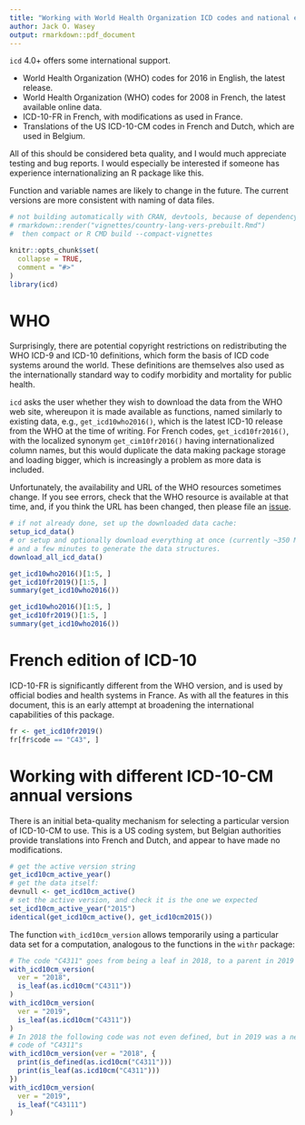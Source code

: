 ```yaml
---
title: "Working with World Health Organization ICD codes and national editions, and different languages"
author: Jack O. Wasey
output: rmarkdown::pdf_document
---
```


`icd` 4.0+ offers some international support.

- World Health Organization (WHO) codes for 2016 in English, the latest release.
- World Health Organization (WHO) codes for 2008 in French, the latest available online data.
- ICD-10-FR in French, with modifications as used in France.
- Translations of the US ICD-10-CM codes in French and Dutch, which are used in Belgium.

All of this should be considered beta quality, and I would much appreciate testing and bug reports. I would especially be interested if someone has experience internationalizing an R package like this.

Function and variable names are likely to change in the future. The current versions are more consistent with naming of data files.

```r
# not building automatically with CRAN, devtools, because of dependency on downloaded data. Create like this:
# rmarkdown::render("vignettes/country-lang-vers-prebuilt.Rmd")
#  then compact or R CMD build --compact-vignettes

knitr::opts_chunk$set(
  collapse = TRUE,
  comment = "#>"
)
library(icd)
```

# WHO

Surprisingly, there are potential copyright restrictions on redistributing the
WHO ICD-9 and ICD-10 definitions, which form the basis of ICD code systems
around the world. These definitions are themselves also used as the
internationally standard way to codify morbidity and mortality for public
health.

`icd` asks the user whether they wish to download the data from the WHO web
site, whereupon it is made available as functions, named similarly to existing
data, e.g., `get_icd10who2016()`, which is the latest ICD-10 release from the
WHO at the time of writing. For French codes, `get_icd10fr2016()`, with the
localized synonym `get_cim10fr2016()` having internationalized column names,
but this would duplicate the data making package storage and loading bigger,
which is increasingly a problem as more data is included.

Unfortunately, the availability and URL of the WHO resources sometimes change.
If you see errors, check that the WHO resource is available at that time, and,
if you think the URL has been changed, then please file an
[issue](https://github.com/jackwasey/icd/issues).

```r
# if not already done, set up the downloaded data cache:
setup_icd_data()
# or setup and optionally download everything at once (currently ~350 MB)
# and a few minutes to generate the data structures.
download_all_icd_data()
```

```r
get_icd10who2016()[1:5, ]
get_icd10fr2019()[1:5, ]
summary(get_icd10who2016())
```

```r
get_icd10who2016()[1:5, ]
get_icd10fr2019()[1:5, ]
summary(get_icd10who2016())
```

# French edition of ICD-10

ICD-10-FR is significantly different from the WHO version, and is used by official bodies and health systems in France. As with all the features in this document, this is an early attempt at broadening the international capabilities of this package.

```r
fr <- get_icd10fr2019()
fr[fr$code == "C43", ]
```

# Working with different ICD-10-CM annual versions

There is an initial beta-quality mechanism for selecting a particular version of ICD-10-CM to use. This is a US coding system, but Belgian authorities provide translations into French and Dutch, and appear to have made no modifications.

```r
# get the active version string
get_icd10cm_active_year()
# get the data itself:
devnull <- get_icd10cm_active()
# set the active version, and check it is the one we expected
set_icd10cm_active_year("2015")
identical(get_icd10cm_active(), get_icd10cm2015())
```

The function `with_icd10cm_version` allows temporarily using a particular data set for a computation, analogous to the functions in the `withr` package:

```r
# The code "C4311" goes from being a leaf in 2018, to a parent in 2019
with_icd10cm_version(
  ver = "2018",
  is_leaf(as.icd10cm("C4311"))
)
with_icd10cm_version(
  ver = "2019",
  is_leaf(as.icd10cm("C4311"))
)
# In 2018 the following code was not even defined, but in 2019 was a new child
# code of "C4311"s
with_icd10cm_version(ver = "2018", {
  print(is_defined(as.icd10cm("C4311")))
  print(is_leaf(as.icd10cm("C4311")))
})
with_icd10cm_version(
  ver = "2019",
  is_leaf("C43111")
)
```
